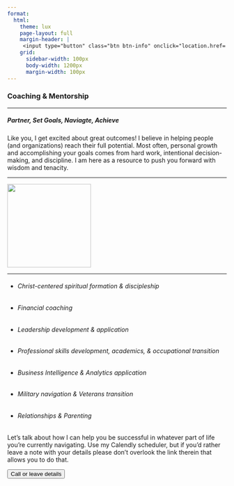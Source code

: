 ```yaml
---
format:
  html:
    theme: lux
    page-layout: full
    margin-header: |
     <input type="button" class="btn btn-info" onclick="location.href='https://calendly.com/brian-davidhizar/30min';" value="Call / leave details">
    grid:
      sidebar-width: 100px
      body-width: 1200px
      margin-width: 100px
---
```


### Coaching & Mentorship

------------------------------------------------------------------------

##### Partner, Set Goals, Naviagte, Achieve

Like you, I get excited about great outcomes!  I believe in helping people (and organizations) reach their full potential.  Most often, personal growth and accomplishing your goals comes from hard work, intentional decision-making, and discipline.  I am here as a resource to push you forward with wisdom and tenacity.

------------------------------------------------------------------------

![](pexels-alex-andrews-1203808.jpg){fig-align="center" height="2in"}

------------------------------------------------------------------------

* ###### Christ-centered spiritual formation & discipleship

* ###### Financial coaching

* ###### Leadership development & application

* ###### Professional skills development, academics, & occupational transition

* ###### Business Intelligence & Analytics application

* ###### Military navigation & Veterans transition

* ###### Relationships & Parenting


Let's talk about how I can help you be successful in whatever part of life you're currently navigating. Use my Calendly scheduler, but if you'd rather leave a note with your details please don't overlook the link therein that allows you to do that.

<i class="bi bi-calendar-week-fill" ></i> <input type="button" class="btn btn-info" onclick="location.href='https://calendly.com/brian-davidhizar/30min';" value="Call or leave details">


